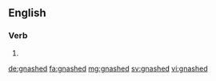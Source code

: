 ==English==

===Verb===
{{head|en|verb form}}

# {{en-past of|gnash}}

[[de:gnashed]]
[[fa:gnashed]]
[[mg:gnashed]]
[[sv:gnashed]]
[[vi:gnashed]]